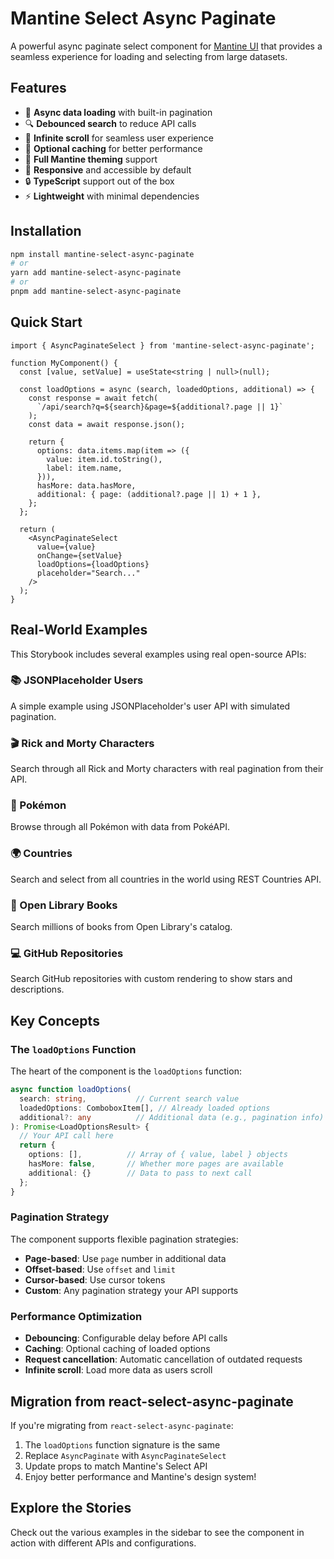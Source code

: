 
<Meta title="Introduction" />

# Mantine Select Async Paginate

A powerful async paginate select component for [Mantine UI](https://mantine.dev/) that provides a seamless experience for loading and selecting from large datasets.

## Features

- 🔄 **Async data loading** with built-in pagination
- 🔍 **Debounced search** to reduce API calls
- 📜 **Infinite scroll** for seamless user experience
- 💾 **Optional caching** for better performance
- 🎨 **Full Mantine theming** support
- 📱 **Responsive** and accessible by default
- 🔒 **TypeScript** support out of the box
- ⚡ **Lightweight** with minimal dependencies

## Installation

```bash
npm install mantine-select-async-paginate
# or
yarn add mantine-select-async-paginate
# or
pnpm add mantine-select-async-paginate
```

## Quick Start

```tsx
import { AsyncPaginateSelect } from 'mantine-select-async-paginate';

function MyComponent() {
  const [value, setValue] = useState<string | null>(null);

  const loadOptions = async (search, loadedOptions, additional) => {
    const response = await fetch(
      `/api/search?q=${search}&page=${additional?.page || 1}`
    );
    const data = await response.json();

    return {
      options: data.items.map(item => ({
        value: item.id.toString(),
        label: item.name,
      })),
      hasMore: data.hasMore,
      additional: { page: (additional?.page || 1) + 1 },
    };
  };

  return (
    <AsyncPaginateSelect
      value={value}
      onChange={setValue}
      loadOptions={loadOptions}
      placeholder="Search..."
    />
  );
}
```

## Real-World Examples

This Storybook includes several examples using real open-source APIs:

### 📚 JSONPlaceholder Users
A simple example using JSONPlaceholder's user API with simulated pagination.

### 🎬 Rick and Morty Characters
Search through all Rick and Morty characters with real pagination from their API.

### 🔴 Pokémon
Browse through all Pokémon with data from PokéAPI.

### 🌍 Countries
Search and select from all countries in the world using REST Countries API.

### 📖 Open Library Books
Search millions of books from Open Library's catalog.

### 💻 GitHub Repositories
Search GitHub repositories with custom rendering to show stars and descriptions.

## Key Concepts

### The `loadOptions` Function

The heart of the component is the `loadOptions` function:

```typescript
async function loadOptions(
  search: string,           // Current search value
  loadedOptions: ComboboxItem[], // Already loaded options
  additional?: any          // Additional data (e.g., pagination info)
): Promise<LoadOptionsResult> {
  // Your API call here
  return {
    options: [],          // Array of { value, label } objects
    hasMore: false,       // Whether more pages are available
    additional: {}        // Data to pass to next call
  };
}
```

### Pagination Strategy

The component supports flexible pagination strategies:

- **Page-based**: Use `page` number in additional data
- **Offset-based**: Use `offset` and `limit`
- **Cursor-based**: Use cursor tokens
- **Custom**: Any pagination strategy your API supports

### Performance Optimization

- **Debouncing**: Configurable delay before API calls
- **Caching**: Optional caching of loaded options
- **Request cancellation**: Automatic cancellation of outdated requests
- **Infinite scroll**: Load more data as users scroll

## Migration from react-select-async-paginate

If you're migrating from `react-select-async-paginate`:

1. The `loadOptions` function signature is the same
2. Replace `AsyncPaginate` with `AsyncPaginateSelect`
3. Update props to match Mantine's Select API
4. Enjoy better performance and Mantine's design system!

## Explore the Stories

Check out the various examples in the sidebar to see the component in action with different APIs and configurations.